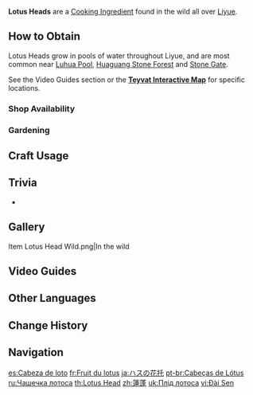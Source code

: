 {{Item Infobox
|id           = 100026
|image        = Item Lotus Head.png
|type         = Cooking Ingredients
|invCategory  = Materials
|description  = An aquatic plant native to Liyue that grows and blooms in pairs. One is fragrant, and the other bitter. It's said to make a good herbal medicine.
|source1      = Found near lakes and river banks in [[Liyue]]
|source2      = {{Sold By|Lotus Head}}
|source3      = Reward from [[Expedition]]s
|source4      = [[Gardening]] with [[A Path of Value: Orderly Meadow|Orderly Meadow]]
}}
'''Lotus Heads''' are a [[Cooking Ingredient]] found in the wild all over [[Liyue]].

==How to Obtain==
Lotus Heads grow in pools of water throughout Liyue, and are most common near [[Luhua Pool]], [[Huaguang Stone Forest]] and [[Stone Gate]].

See the Video Guides section or the '''[https://webstatic-sea.mihoyo.com/app/ys-map-sea/index.html#/map/2?shown_types=166 Teyvat Interactive Map]''' for specific locations.

===Shop Availability===
{{Shop Availability}}

===Gardening===
{{Recipe
|type = Orderly Meadow
|time = 2d 22h
|Lotus Seed = 1
|sort = Lotus Seed
}}

==Craft Usage==
{{Craft Usage}}

==Trivia==
* {{Related Items|type=variant}}

==Gallery==
<gallery>
Item Lotus Head Wild.png|In the wild
</gallery>

==Video Guides==
{{EVT
|video1   = https://youtu.be/rGQc7ZRmgAI
|caption1 = Farm Guide
}}

==Other Languages==
{{Other Languages
|en      = Lotus Head
|zhs     = 莲蓬
|zhs_rm  = Liánpeng
|zht     = 蓮蓬
|zht_rm  = Liánpeng
|zh_tl   = Lotus Seed Head
|ja      = ハスの花托
|ja_rm   = Hasu no Kataku
|ja_tl   = Lotus Seed Saucer
|ko      = 연꽃받침
|ko_rm   = Yeonkkot-batchim
|ko_tl   = Lotus Cup
|es      = Cabeza de loto
|es_tl   = Lotus Head
|fr      = Fruit du lotus
|fr_tl   = Lotus Fruit
|ru      = Чашечка лотоса
|ru_tl   = Lotus Calyx
|th      = Lotus Head
|vi      = Đài Sen
|vi_tl   = 
|de      = Lotos
|de_tl   = Lotus
|id      = Lotus Head
|pt      = Cabeças de Lótus
|pt_tl   = Lotus Heads
|tr      = Nilüfer Başı
|tr_tl   = Lotus Head
|it      = Frutto di loto
|it_tl   = Lotus Fruit
}}

==Change History==
{{Change History|1.0}}

==Navigation==
{{Material Navbox|type=Crafting Materials}}

[[es:Cabeza de loto]]
[[fr:Fruit du lotus]]
[[ja:ハスの花托]]
[[pt-br:Cabeças de Lótus]]
[[ru:Чашечка лотоса]]
[[th:Lotus Head]]
[[zh:蓮蓬]]
[[uk:Плід лотоса]]
[[vi:Đài Sen]]